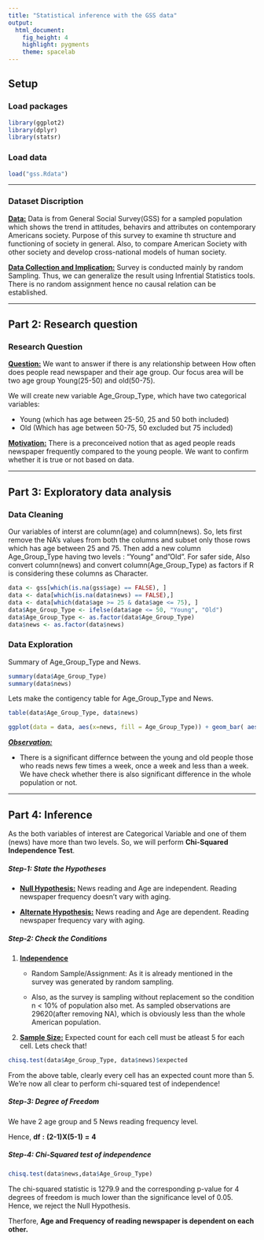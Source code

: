 ```yaml
---
title: "Statistical inference with the GSS data"
output: 
  html_document: 
    fig_height: 4
    highlight: pygments
    theme: spacelab
---
```


## Setup

### Load packages

```r
library(ggplot2)
library(dplyr)
library(statsr)
```

### Load data


```r
load("gss.Rdata")
```



* * *
### Dataset Discription


**<u>Data:</u>** Data is from General Social Survey(GSS) for a sampled population which shows the trend in attitudes, behavirs and attributes on contemporary Americans society. Purpose of this survey to examine th structure and functioning of society in general. Also, to compare American Society with other society and develop cross-national models of human society.

**<u>Data Collection and Implication:</u>** Survey is conducted mainly by random Sampling. Thus, we can generalize the result using Infrential Statistics tools. There is no random assignment hence no causal relation can be established.


* * *

## Part 2: Research question

### Research Question

**<u>Question:</u>** We want to answer if there is any relationship between How often does people read newspaper and their age group. Our focus area will be two age group Young(25-50) and old(50-75). 

We will create new variable Age_Group_Type, which have two categorical variables:

* Young (which has age between 25-50, 25 and 50 both included)
* Old (Which has age between 50-75, 50 excluded but 75 included)
  
**<u>Motivation:</u>** There is a preconceived notion that as aged people reads newspaper frequently compared to the young people. We want to confirm whether it is true or not based on data.




* * *

## Part 3: Exploratory data analysis

### Data Cleaning

Our variables of interst are column(age) and column(news). So, lets first remove the NA's values from both the columns and subset only those rows which has age between 25 and 75. Then add a new column Age_Group_Type having two levels : "Young" and"Old". 
For safer side, Also convert column(news) and convert column(Age_Group_Type) as factors if R is considering these columns as Character.

```r
data <- gss[which(is.na(gss$age) == FALSE), ]
data <- data[which(is.na(data$news) == FALSE),]
data <- data[which(data$age >= 25 & data$age <= 75), ]
data$Age_Group_Type <- ifelse(data$age <= 50, "Young", "Old")
data$Age_Group_Type <- as.factor(data$Age_Group_Type)
data$news <- as.factor(data$news)
```


### Data Exploration

Summary of Age_Group_Type and News.

```r
summary(data$Age_Group_Type)
summary(data$news)
```

Lets make the contigency table for Age_Group_Type and News.

```r
table(data$Age_Group_Type, data$news)
```

```r
ggplot(data = data, aes(x=news, fill = Age_Group_Type)) + geom_bar( aes(y = ..count.. * 100/sum(..count..)), position = position_dodge()) + ylab("%age") + theme(axis.text.x = element_text(angle=60,hjust = 1))
```

*__<U>Observation:</u>__*

* There is a significant differnce between the young and old people those who reads news few times a week, once a week and less than a week. We have check whether there is also significant difference in the whole population or not.


* * *

## Part 4: Inference

As the both variables of interest are Categorical Variable and one of them (news) have more than two levels. So, we will perform __Chi-Squared Independence Test__.


##### __Step-1: State the Hypotheses__

* __<u>Null Hypothesis:</u>__ News reading and Age are independent. Reading newspaper frequency doesn't vary with aging.

* __<u>Alternate Hypothesis:</u>__ News reading and Age are dependent. Reading newspaper frequency vary with aging.

##### __Step-2: Check the Conditions__

1. __<u>Independence</u>__

      + Random Sample/Assignment: As it is already mentioned in the survey was generated by random sampling.
      
      + Also, as the survey is sampling without replacement so the condition n < 10% of population also met. As sampled observations are 29620(after removing NA), which is obviously less than the whole American population.
    
2. __<u>Sample Size:</u>__ Expected count for each cell must be atleast 5 for each cell. Lets check that!


```r
chisq.test(data$Age_Group_Type, data$news)$expected
```

From the above table, clearly every cell has an expected count more than 5. We're now all clear to perform chi-squared test of independence!

##### __Step-3: Degree of Freedom__

We have 2 age group and 5 News reading frequency level.

Hence, __df__ __:__ __(2-1)X(5-1)__ __=__ __4__

##### __Step-4: Chi-Squared test of independence__

```r
chisq.test(data$news,data$Age_Group_Type)
```

The chi-squared statistic is 1279.9 and the corresponding p-value for 4 degrees of freedom is much lower than the significance level of 0.05. Hence, we reject the Null Hypothesis.

Therfore, __Age and Frequency of reading newspaper is dependent on each other.__

